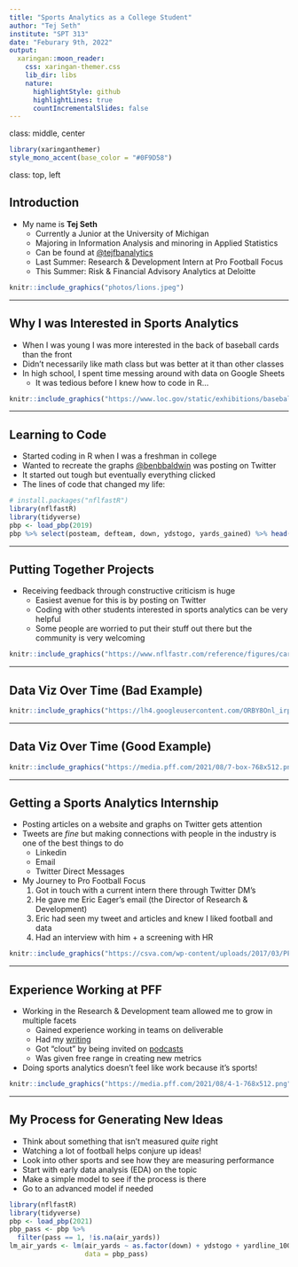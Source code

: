 ```yaml
---
title: "Sports Analytics as a College Student"
author: "Tej Seth"
institute: "SPT 313"
date: "Feburary 9th, 2022"
output:
  xaringan::moon_reader:
    css: xaringan-themer.css
    lib_dir: libs
    nature:
      highlightStyle: github
      highlightLines: true
      countIncrementalSlides: false
---
```

class: middle, center


```r
library(xaringanthemer)
style_mono_accent(base_color = "#0F9D58")
```

class: top, left

## Introduction

- My name is __Tej Seth__ 
  - Currently a Junior at the University of Michigan
  - Majoring in Information Analysis and minoring in Applied Statistics
  - Can be found at [@tejfbanalytics](https://twitter.com/tejfbanalytics)
  - Last Summer: Research & Development Intern at Pro Football Focus
  - This Summer: Risk & Financial Advisory Analytics at Deloitte

```r
knitr::include_graphics("photos/lions.jpeg")
```

---

## Why I was Interested in Sports Analytics

- When I was young I was more interested in the back of baseball cards than the front
- Didn't necessarily like math class but was better at it than other classes
- In high school, I spent time messing around with data on Google Sheets
  - It was tedious before I knew how to code in R...

```r
knitr::include_graphics("https://www.loc.gov/static/exhibitions/baseball-americana/images/objects/the-art-and-science-of-baseball/the-art-of-winning/ba0075_standard.jpg")
```

---

## Learning to Code

- Started coding in R when I was a freshman in college
- Wanted to recreate the graphs [@benbbaldwin](https://twitter.com/benbbaldwin) was posting on Twitter
- It started out tough but eventually everything clicked
- The lines of code that changed my life:

```r
# install.packages("nflfastR")
library(nflfastR)
library(tidyverse)
pbp <- load_pbp(2019)
pbp %>% select(posteam, defteam, down, ydstogo, yards_gained) %>% head()
```

---

## Putting Together Projects

- Receiving feedback through constructive criticism is huge
  - Easiest avenue for this is by posting on Twitter
  - Coding with other students interested in sports analytics can be very helpful
  - Some people are worried to put their stuff out there but the community is very welcoming
  
```r
knitr::include_graphics("https://www.nflfastr.com/reference/figures/card.png")
```

---

## Data Viz Over Time (Bad Example)

```r
knitr::include_graphics("https://lh4.googleusercontent.com/ORBY8Onl_irpgMQwDdnLLkr0ryXeLo2mY3cV19NaUJXVY_2D8NLeC63Kj_t5HwVk6v3BjH9-27biBmdJ4vzbvCN9uPGR1M0CceeQ2lY49uQnOcoGItu2pLd7vCXJUkZePmprp9OK")
```

---

## Data Viz Over Time (Good Example)

```r
knitr::include_graphics("https://media.pff.com/2021/08/7-box-768x512.png")
```

---

## Getting a Sports Analytics Internship

- Posting articles on a website and graphs on Twitter gets attention
- Tweets are *fine* but making connections with people in the industry is one of the best things to do
  - Linkedin
  - Email
  - Twitter Direct Messages
- My Journey to Pro Football Focus
  1. Got in touch with a current intern there through Twitter DM's
  2. He gave me Eric Eager's email (the Director of Research & Development)
  3. Eric had seen my tweet and articles and knew I liked football and data
  4. Had an interview with him + a screening with HR
  
```r
knitr::include_graphics("https://csva.com/wp-content/uploads/2017/03/PFF-logo.png")
```
  
---

## Experience Working at PFF

- Working in the Research & Development team allowed me to grow in multiple facets
  - Gained experience working in teams on deliverable
  - Had my [writing](https://www.pff.com/analyst/tej-seth)
  - Got "clout" by being invited on [podcasts](https://t.co/TNVJVhc3sT)
  - Was given free range in creating new metrics
- Doing sports analytics doesn't feel like work because it's sports!

```r
knitr::include_graphics("https://media.pff.com/2021/08/4-1-768x512.png")
```
  
---

## My Process for Generating New Ideas

- Think about something that isn't measured *quite* right
- Watching a lot of football helps conjure up ideas!
- Look into other sports and see how they are measuring performance
- Start with early data analysis (EDA) on the topic
- Make a simple model to see if the process is there
- Go to an advanced model if needed

```r
library(nflfastR)
library(tidyverse)
pbp <- load_pbp(2021)
pbp_pass <- pbp %>%
  filter(pass == 1, !is.na(air_yards))
lm_air_yards <- lm(air_yards ~ as.factor(down) + ydstogo + yardline_100, 
                   data = pbp_pass)
```
  

